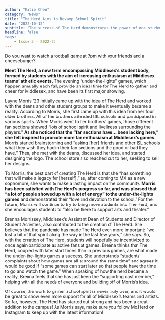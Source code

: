 ```yaml
---
author: "Katie Chen"
category: "News"
title: "The Herd Aims to Revamp School Spirit"
date: "2022-10-12"
subtitle: "The success of The Herd demonstrates the power of one student and an idea."
headline: false
tags:
    - Issue 3 - 2022-23
---
```


Do you want to watch a football game at 7pm with your friends and a cheeseburger?

**Meet The Herd, a new term encompassing Middlesex’s student body, formed by students with the aim of increasing enthusiasm at Middlesex teams’ athletic events.** The evening “under-the-lights” games, which happen annually each fall, provide an ideal time for The Herd to gather and cheer for Middlesex, and have been its first major showing.

Layne Morris ‘23 initially came up with the idea of The Herd and worked with the deans and other student groups to make it eventually became a reality. According to Morris, she first came up with this idea from her four older brothers. All of her brothers attended ISL schools and participated in various sports. When Morris went to her brothers’ games, those different fan sections showed “lots of school spirit and liveliness surrounding the players.” **As she noticed that the “fan sections have… been lacking here,” she felt inspired to promote more fan enthusiasm at Middlesex’s games.** Morris started brainstorming and “asking [her] friends and other ISL schools what they wish they had in their fan sections and the good or bad they have.” Then, she met with the deans, discussed her idea, and started designing the logo. The school store also reached out to her, seeking to sell her designs.

To Morris, the best part of creating The Herd is that she “has something that will make a legacy for [herself],” as, after coming to MX as a new sophomore, she wants to make a lasting impact on the community. **Morris has been satisfied with The Herd’s progress so far, and was pleased that “a lot of people showed up with a lot of energy” to the under-the-lights games** and demonstrated their “love and devotion to the school.” For the future, Morris will continue to try to bring more students into The Herd, and she encourages students to “also be there to support arts and theater.”

Brenna Morrissey, Middlesex’s Assistant Dean of Students and Director of Student Activities, also contributed to the creation of The Herd. She believes that the pandemic has made  The Herd even more important: “we lost a bit of that spirit along the way in the last few years,” she says. So, with the creation of The Herd, students will hopefully be incentivized to once again participate as active fans at games. Brenna thinks that The Herd, coupled with later start times than in previous games, are what made the under-the-lights games a success. She understands “students’ complaints about how games are all at around the same time” and agrees it would be good if “some games can start later so that people have the time to go and watch the game.” When speaking of how the herd became a reality, Brenna feels that she has just been the “supporting cast member,” helping with all the needs of everyone and building off of Morris’s idea. 

Of course, the work to garner school spirit is never truly over, and it would be great to show even more support for all of Middlesex’s teams and artists. So far, however, The Herd has started out strong and has been a great addition to the campus! As Morris says, make sure you follow Mx.Herd on Instagram to keep up with the latest information!